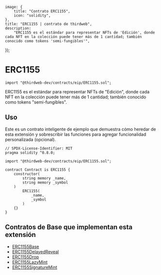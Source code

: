 
	image: {
		title: "Contrato ERC1155",
		icon: "solidity",
	},
	title: "ERC1155 | contrato de thirdweb",
	description:
		"ERC1155 es el estándar para representar NFTs de 'Edición', donde cada NFT en la colección puede tener más de 1 cantidad; también conocido como tokens 'semi-fungibles'",
});


# ERC1155

```solidity
import "@thirdweb-dev/contracts/eip/ERC1155.sol";
```

ERC1155 es el estándar para representar NFTs de "Edición", donde cada NFT en la colección puede tener más de 1 cantidad; también conocido como tokens "semi-fungibles".

<GithubButtonLink href="https://github.com/thirdweb-dev/contracts/blob/main/contracts/eip/ERC1155.sol" />

## Uso

Este es un contrato inteligente de ejemplo que demuestra cómo heredar de esta extensión y sobrescribir las funciones para agregar funcionalidad personalizada (opcional).

```solidity
// SPDX-License-Identifier: MIT
pragma solidity ^0.8.0;

import "@thirdweb-dev/contracts/eip/ERC1155.sol";

contract Contract is ERC1155 {
    constructor(
        string memory _name,
        string memory _symbol
    )
        ERC1155(
            _name,
            _symbol
        )
    {}
}
```

## Contratos de Base que implementan esta extensión

- [ERC1155Base](/contracts/build/base-contracts/erc-1155/base)
- [ERC1155DelayedReveal](/contracts/build/base-contracts/erc-1155/delayed-reveal)
- [ERC1155Drop](/contracts/build/base-contracts/erc-1155/drop)
- [ERC1155LazyMint](/contracts/build/base-contracts/erc-1155/lazy-mint)
- [ERC1155SignatureMint](/contracts/build/base-contracts/erc-1155/signature-mint)
